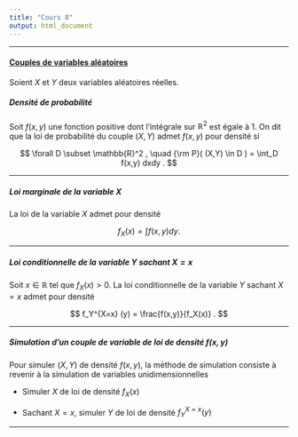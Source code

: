 ```yaml
--- 
title: "Cours 8"
output: html_document 
---
```


** **

#### [Couples de variables aléatoires](https://francoio.github.io/)


Soient $X$ et $Y$ deux variables aléatoires réelles. 

#####  Densité de probabilité

Soit $f(x,y)$ une fonction positive dont l'intégrale sur $\mathbb{R}^2$ est égale à 1. On dit que la loi de probabilité du couple $(X,Y)$ admet $f(x,y)$ pour densité si

$$
\forall D \subset \mathbb{R}^2 , \quad {\rm P}( (X,Y) \in D ) = \int_D f(x,y) dxdy .
$$

** **

##### Loi marginale de la variable $X$

La loi de la variable $X$ admet pour densité

$$
f_X(x) = \int f(x,y) dy  .
$$


** **


##### Loi conditionnelle de la variable $Y$ sachant $X=x$

Soit $x \in \mathbb{R}$ tel que $f_X(x) >0$. La loi conditionnelle de la variable $Y$ sachant $X = x$ admet pour densité

$$
f_Y^{X=x} (y) = \frac{f(x,y)}{f_X(x)} .
$$


** **

##### Simulation d'un couple de variable de loi de densité $f(x,y)$ 

Pour simuler $(X,Y)$ de densité $f(x,y)$, la méthode de simulation consiste à revenir à la simulation de variables unidimensionnelles 

* Simuler $X$ de loi de densité $f_X(x)$

* Sachant $X=x$, simuler $Y$ de loi de densité $f_Y^{X=x} (y)$ 

** **



